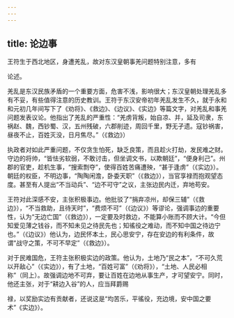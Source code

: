 ```yaml
---
---
---
```

title: 论边事
---



王符生于西北地区，身遭羌乱，故对东汉皇朝事羌问题特别注意，多有

论述。

羌乱是东汉民族矛盾的一个重要方面，危害不浅，影响很大；东汉皇朝处理羌乱多有不妥，有些值得注意的历史教训。王符于东汉安帝初年羌乱发生不久，就于永和和元初几年间写下了《劝将》、《救边》、《边议》、《实边》等篇文字，对羌乱和事羌问题发表议论。他指出了羌乱的严重性：“羌虏背叛，始自凉、并，延及司隶，东祸赵、魏，西钞蜀、汉，五州残破，六郡削迹，周回千里，野无孑遗。寇钞祸害，昼夜不止，百姓灭没，日月焦尽。”（《救边》）

执政者对如此严重问题，不仅贪生怕死，缺乏良策，而且趁火打劫，发民难之财。守边的将帅，“皆怯劣软弱，不敢讨击，但坐调文书，以欺朝廷”，“便身利己”。州郡的官吏，趁机生事，“搜索剽夺”，使得百姓苦痛遭殃，“甚于逢虏”（《实边》）。朝廷的权臣，不明边事，“陶陶闲澹，卧委天职”（《救边》），当官享禄而抱观望态度。甚至有人提出“不当动兵”、“边不可守”之议，主张边民内迁，弃地苟安。

王符对此深感不安，主张积极事边。他批驳了“捐弃凉州，却保三辅”（《救边》），“不当救助，且待天时”，“费烦不可”（《边议》）等谬论，强调事边的重要性，认为“无边亡国”（《救边》），一定要及时救边，不能算小账而不顾大计。“今但知爱见薄之钱谷，而不知未见之待民先也；知徭役之难动，而不知中国之待边宁也。”（《边议》）他认为，边民怀本土，民心思安宁，存在安边的有利条件，故谓“战守之策，不可不早定”（《救边》）。

对于民难国危，王符主张积极实边的政策。他认为，土地乃“民之本”，“不可久荒以开敌心”（《实边》），有了土地，“百姓可富”（《劝将》），“土地、人民必相称”（同上）。故强调边地不可弃，要让百姓在边地从事生产，才可望安宁。同时，他还主张，对于“耕边入谷”的人，应当拜爵赐

禄，以奖励实边有贡献者，还说这是“均苦乐，平徭役，充边境，安中国之要术”《实边》）。